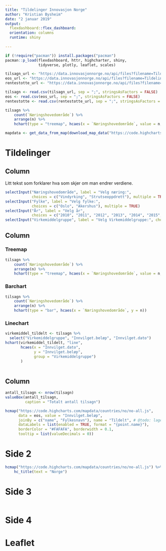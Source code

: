 ```yaml
---
title: "Tildelinger Innovasjon Norge"
author: "Kristian Bysheim"
date: "2 januar 2019"
output: 
  flexdashboard::flex_dashboard:
  orientation: columns
  runtime: shiny
  
---
```

```r
if (!require("pacman")) install.packages("pacman")
pacman::p_load(flexdashboard, httr, highcharter, shiny,
               tidyverse, plotly, leaflet, scales)
```


```r
tilsagn_url <- "https://data.innovasjonnorge.no/api/files?filename=Tildelinger.csv&container=innovasjonnorge&subfolder=tildelinger/csv"
eos_url <- "https://data.innovasjonnorge.no/api/files?filename=TildelingerEOS.csv&container=innovasjonnorge&subfolder=tildelinger/csv"
rentestotte_url <- "https://data.innovasjonnorge.no/api/files?filename=TildelingerRS.csv&container=innovasjonnorge&subfolder=tildelinger/csv"

tilsagn <- read.csv(tilsagn_url, sep = ";", stringsAsFactors = FALSE)
eos <- read.csv(eos_url, sep = ";", stringsAsFactors = FALSE)
rentestotte <- read.csv(rentestotte_url, sep = ";", stringsAsFactors = FALSE)

tilsagn %>%
    count(`Næringshovedområde`) %>%
    arrange(n) %>%
    hchart(type = "treemap", hcaes(x = `Næringshovedområde`, value = n, color = n))

mapdata <- get_data_from_map(download_map_data("https://code.highcharts.com/mapdata/countries/no/no-all.js"))

```

Tildelinger 
======================================

Column {.sidebar}
--------------------------------------
Litt tekst som forklarer hva som skjer om man endrer verdiene.

```r
selectInput("Næringshovedområde", label = "Velg næring:",
            choices = c("Vindyrking", "Strutseoppdrett"), multiple = TRUE)
selectInput("Fylke", label = "Velg fylke:",
            choices = c("Oslo", "Akershus"), multiple = TRUE)
selectInput("År", label = "Velg år",
            choices = c("2010", "2011", "2012", "2013", "2014", "2015", "2016", "2017", "2018"), multiple = TRUE)
selectInput("Virkemiddelgruppe", label = "Velg Virkemiddelgruppe:", choices = c("Fylkesvise BU-midler", "Landsdekkende programmer"), multiple = TRUE)
```


Column {.tabset}
--------------------------------------

### Treemap

```r
tilsagn %>%
    count(`Næringshovedområde`) %>%
    arrange(n) %>%
    hchart(type = "treemap", hcaes(x = `Næringshovedområde`, value = n, color = n))

```

### Barchart

```r
tilsagn %>%
    count(`Næringshovedområde`) %>%
    arrange(n) %>%
    hchart(type = "bar", hcaes(x = `Næringshovedområde`, y = n))

```

### Linechart

```r
virkemiddel_tildelt <- tilsagn %>%
  select("Virkemiddelgruppe", "Innvilget.beløp", "Innvilget.dato")
hchart(virkemiddel_tildelt, "line",
       hcaes(x = "Innvilget.dato", 
             y = "Innvilget.beløp",
             group = "Virkemiddelgruppe")
       )
  
```

Column
---------------------------------------


```r
antall_tilsagn <- nrow(tilsagn)
valueBox(antall_tilsagn,
         caption = "Totalt antall tilsagn")
```



```r
hcmap("https://code.highcharts.com/mapdata/countries/no/no-all.js",
      data = eos, value = "Innvilget.beløp",
      joinBy = c("name", "Fylkesnavn"), name = "Tildelt", # @todo: lage variabel i tilsagn som tilsvarer hc-a2
      dataLabels = list(enabled = TRUE, format = "{point.name}"),
      borderColor = "#FAFAFA", borderwidth = 0.1,
      tooltip = list(valueDecimals = 0))
```

Side 2
========================================
```r
hcmap("https://code.highcharts.com/mapdata/countries/no/no-all.js") %>%
    hc_title(text = "Norge")
```


Side 3 {data-navmenu=Test}
========================================

```r

```


Side 4 {data-navmenu=Test}
========================================

Leaflet
========================================

